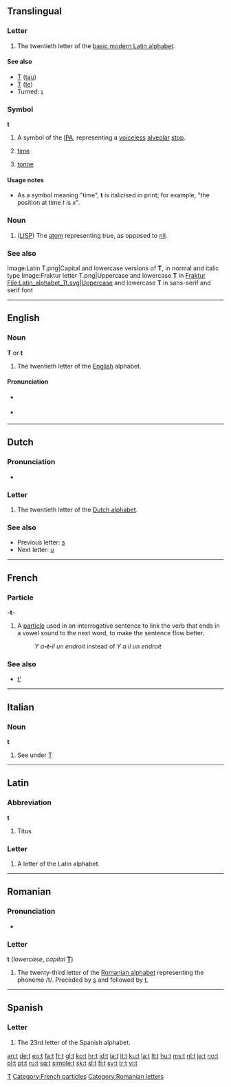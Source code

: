 {{also|T|Appendix:Variations of "t"}}
{{Basic Latin character info|image=[[Image:Letter t.svg|50px]]|name=LATIN SMALL LETTER T|hex=74}}
==Translingual==
{{wikipedia}}

===Letter===
{{mul-letter|upper=T|lower=t|script=Latn}}

# The twentieth letter of the [[Appendix:Latin script|basic modern Latin alphabet]].

====See also====
{{Latn-script}}
* [[Τ]] ([[tau]])
* [[Т]] ([[te]])
* Turned: [[ʇ]]

===Symbol===
'''t'''

# A symbol of the [[IPA]], representing a [[voiceless]] [[alveolar]] [[stop]].
# {{context|mathematics|physics}} [[time]]
# [[tonne]]

====Usage notes====
* As a symbol meaning "time", '''t''' is italicised in print; for example, "the position at time ''t'' is ''x''".

===Noun===
{{infl|mul|noun}}

# {{programming}} ([[LISP]]) The [[atom]] representing true, as opposed to [[nil]].

===See also===
{{Letter2
|page=T
|NATO=Tango
|Morse=–
|Character=T
|Braille=⠞
}}
<gallery caption="Letter styles" perrow=3>
Image:Latin T.png|Capital and lowercase versions of '''T''', in normal and italic type
Image:Fraktur letter T.png|Uppercase and lowercase '''T''' in [[Fraktur]]
File:Latin_alphabet_Tt.svg|Uppercase and lowercase '''T''' in sans-serif and serif font
</gallery>

[[Category:IPA symbols|T]]

----

==English==

===Noun===
'''T''' or '''t'''

# The twentieth letter of the [[English]] alphabet.

====Pronunciation====
* {{sense|letter name}} {{IPA|/tʰiː/}}
* {{sense|phoneme}} {{IPA|/t/}}
: {{audio|en-us-t.ogg|Audio (US)}}

----

==Dutch==

===Pronunciation===
* {{sense|letter name}} {{IPA|/teː/|lang=nl}}

===Letter===
{{infl|nl|letter|lower case||upper case|T}}

# The twentieth letter of the [[Dutch alphabet]].

===See also===
* Previous letter: [[s#Dutch|s]]
* Next letter: [[u#Dutch|u]]

----

==French==

===Particle===
'''-t-'''

# A [[particle]] used in an interrogative sentence to link the verb that ends in a vowel sound to the next word, to make the sentence flow better.
#: ''Y a'''-t-'''il un endroit'' instead of ''Y a il un endroit''

===See also===
* [[t'#French|t']]

[[Category:French particles]]

----

==Italian==

===Noun===
'''t''' {{m|f|inv}}

# See under [[T#Italian|T]]

----

==Latin==

===Abbreviation===
'''t'''

# Titus

===Letter===
{{infl|la|letter}}

# A letter of the Latin alphabet.

----

==Romanian==

===Pronunciation===
* {{IPA|/te/|lang=ro}}

===Letter===
'''t''' (''lowercase'', ''capital'' '''[[T]]''')

# The twenty-third letter of the [[Romanian alphabet]] representing the phoneme /t/. Preceded by [[ş]] and followed by [[ţ]].

[[Category:Romanian letters]]

----
==Spanish==

===Letter===
{{infl|es|letter|lower case||upper case|T}}

# The 23rd letter of the Spanish alphabet.

[[an:t]]
[[de:t]]
[[eo:t]]
[[fa:t]]
[[fr:t]]
[[gl:t]]
[[ko:t]]
[[hr:t]]
[[id:t]]
[[ia:t]]
[[it:t]]
[[ku:t]]
[[la:t]]
[[lt:t]]
[[hu:t]]
[[ms:t]]
[[nl:t]]
[[ja:t]]
[[no:t]]
[[pl:t]]
[[pt:t]]
[[ru:t]]
[[sq:t]]
[[simple:t]]
[[sk:t]]
[[sl:t]]
[[fi:t]]
[[sv:t]]
[[tr:t]]
[[vi:t]]